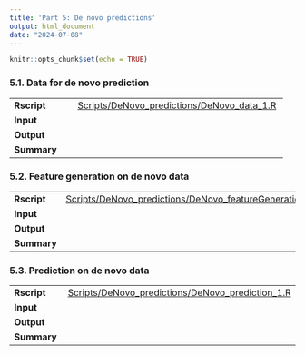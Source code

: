 ```yaml
---
title: 'Part 5: De novo predictions'
output: html_document
date: "2024-07-08"
---
```


```r
knitr::opts_chunk$set(echo = TRUE)
```

### 5.1. Data for de novo prediction

|             |                                                                                             |
|-----------------|-------------------------------------------------------|
| **Rscript** | [Scripts/DeNovo_predictions/DeNovo_data_1.R](../Scripts/DeNovo_predictions/DeNovo_data_1.R) |
| **Input**   |                                                                                             |
| **Output**  |                                                                                             |
| **Summary** |                                                                                             |

### 5.2. Feature generation on de novo data

|             |                                                                                                                       |
|-----------------|-------------------------------------------------------|
| **Rscript** | [Scripts/DeNovo_predictions/DeNovo_featureGeneration_1.R](../Scripts/DeNovo_predictions/DeNovo_featureGeneration_1.R) |
| **Input**   |                                                                                                                       |
| **Output**  |                                                                                                                       |
| **Summary** |                                                                                                                       |

### 5.3. Prediction on de novo data

|             |                                                                                                         |
|------------------|------------------------------------------------------|
| **Rscript** | [Scripts/DeNovo_predictions/DeNovo_prediction_1.R](../Scripts/DeNovo_predictions/DeNovo_prediction_1.R) |
| **Input**   |                                                                                                         |
| **Output**  |                                                                                                         |
| **Summary** |                                                                                                         |
